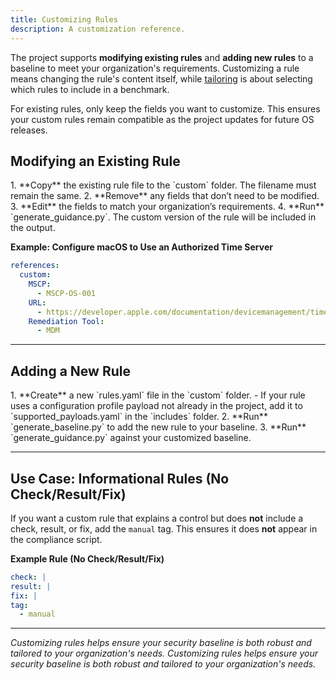 ```yaml
---
title: Customizing Rules
description: A customization reference.
---
```


The project supports **modifying existing rules** and **adding new rules** to a baseline to meet your organization's requirements. Customizing a rule means changing the rule's content itself, while [tailoring](./Tailoring-rules) is about selecting which rules to include in a benchmark.

<Aside type="note">
For existing rules, only keep the fields you want to customize. This ensures your custom rules remain compatible as the project updates for future OS releases.
</Aside>

## Modifying an Existing Rule

<Steps>
1. **Copy** the existing rule file to the `custom` folder. The filename must remain the same.
2. **Remove** any fields that don’t need to be modified.
3. **Edit** the fields to match your organization’s requirements.
4. **Run** `generate_guidance.py`. The custom version of the rule will be included in the output.
</Steps>

**Example: Configure macOS to Use an Authorized Time Server**

```yaml
references:
  custom:
    MSCP:
      - MSCP-OS-001
    URL:
      - https://developer.apple.com/documentation/devicemanagement/timeserver
    Remediation Tool:
      - MDM
```

---

## Adding a New Rule

<Steps>
1. **Create** a new `rules.yaml` file in the `custom` folder.
   - If your rule uses a configuration profile payload not already in the project, add it to `supported_payloads.yaml` in the `includes` folder.
2. **Run** `generate_baseline.py` to add the new rule to your baseline.
3. **Run** `generate_guidance.py` against your customized baseline.
</Steps>

---

## Use Case: Informational Rules (No Check/Result/Fix)

If you want a custom rule that explains a control but does **not** include a check, result, or fix, add the `manual` tag. This ensures it does **not** appear in the compliance script.

**Example Rule (No Check/Result/Fix)**

```yaml
check: |
result: |
fix: | 
tag:
  - manual
```

---

*Customizing rules helps ensure your security baseline is both robust and tailored to your organization's needs.*
*Customizing rules helps ensure your security baseline is both robust and tailored to your organization's needs.*
